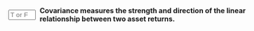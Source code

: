 ::: {.question-block}

<form onsubmit="event.preventDefault(); checkAnswerBox('module2_tf_q48','T')" style="display: flex; align-items: center; gap: 8px;">
<input type="text" id="module2_tf_q48" name="module2_tf_q48" maxlength="1" placeholder="T or F"
         style="width: 55px;" data-correct-answer="T" /> <label for="module2_tf_q48"><strong>Covariance measures the strength and direction of the linear relationship between two asset returns.</strong></label>
</form>

<div id="feedback-module2_tf_q48" class="feedback" data-status="" style="display:none;">
The sentence is TRUE. A positive covariance means assets move together; a negative covariance means they move in opposite directions.
</div>
:::